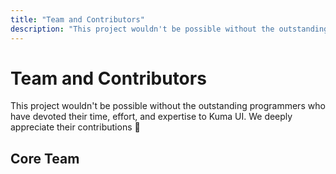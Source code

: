 ```yaml
---
title: "Team and Contributors"
description: "This project wouldn't be possible without the outstanding programmers who have devoted their time, effort, and expertise to Kuma UI. We deeply appreciate their contributions."
---
```



# Team and Contributors

This project wouldn't be possible without the outstanding programmers who have devoted their time, effort, and expertise to Kuma UI. We deeply appreciate their contributions 🍑

## Core Team

<Profile
  img="https://github.com/poteboy.png"
  name="poteboy"
  description=""
  github="https://github.com/poteboy/"
  twitter="https://twitter.com/_poteboy_"
/>

<Profile
  img="https://github.com/TaishiNaritomi.png"
  name="Taishi Naritomi"
  description=""
  github="https://github.com/TaishiNaritomi"
  twitter="https://twitter.com/TaishiNaritomi"
/>

<Profile
  img="https://github.com/kotarella1110.png"
  name="Kotaro Sugawara"
  description=""
  github="https://github.com/kotarella1110"
  twitter="https://twitter.com/kotarella1110"
/>

<Profile
  img="https://github.com/yukukotani.png"
  name="Yuku Kotani"
  description=""
  github="https://github.com/yukukotani"
  twitter="https://twitter.com/yukukotani"
/>

